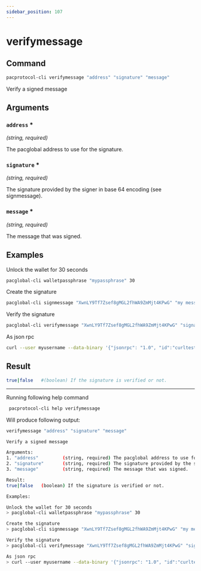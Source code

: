 ```yaml
---
sidebar_position: 107
---
```


# verifymessage
## Command

```bash
pacprotocol-cli verifymessage "address" "signature" "message"
```

Verify a signed message



## Arguments

### `address` <span class='asterisk'>*</span>
*(string, required)*

The pacglobal address to use for the signature.


### `signature` <span class='asterisk'>*</span>
*(string, required)*

The signature provided by the signer in base 64 encoding (see signmessage).


### `message` <span class='asterisk'>*</span>
*(string, required)*

The message that was signed.


## Examples


Unlock the wallet for 30 seconds

```bash
pacglobal-cli walletpassphrase "mypassphrase" 30
```



Create the signature

```bash
pacglobal-cli signmessage "XwnLY9Tf7Zsef8gMGL2fhWA9ZmMjt4KPwG" "my message"
```



Verify the signature

```bash
pacglobal-cli verifymessage "XwnLY9Tf7Zsef8gMGL2fhWA9ZmMjt4KPwG" "signature" "my message"
```



As json rpc

```bash
curl --user myusername --data-binary '{"jsonrpc": "1.0", "id":"curltest", "method": "verifymessage", "params": ["XwnLY9Tf7Zsef8gMGL2fhWA9ZmMjt4KPwG", "signature", "my message"] }' -H 'content-type: text/plain;' http://127.0.0.1:1111/
```
## Result
```bash
true|false   #(boolean) If the signature is verified or not.
```


___

Running following help command
```bash
 pacprotocol-cli help verifymessage
```
Will produce following output:


```bash
verifymessage "address" "signature" "message"

Verify a signed message

Arguments:
1. "address"         (string, required) The pacglobal address to use for the signature.
2. "signature"       (string, required) The signature provided by the signer in base 64 encoding (see signmessage).
3. "message"         (string, required) The message that was signed.

Result:
true|false   (boolean) If the signature is verified or not.

Examples:

Unlock the wallet for 30 seconds
> pacglobal-cli walletpassphrase "mypassphrase" 30

Create the signature
> pacglobal-cli signmessage "XwnLY9Tf7Zsef8gMGL2fhWA9ZmMjt4KPwG" "my message"

Verify the signature
> pacglobal-cli verifymessage "XwnLY9Tf7Zsef8gMGL2fhWA9ZmMjt4KPwG" "signature" "my message"

As json rpc
> curl --user myusername --data-binary '{"jsonrpc": "1.0", "id":"curltest", "method": "verifymessage", "params": ["XwnLY9Tf7Zsef8gMGL2fhWA9ZmMjt4KPwG", "signature", "my message"] }' -H 'content-type: text/plain;' http://127.0.0.1:1111/

```


